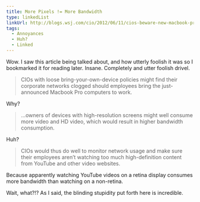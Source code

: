 ```yaml
---
title: More Pixels != More Bandwidth
type: linkedList
linkUrl: http://blogs.wsj.com/cio/2012/06/11/cios-beware-new-macbook-pro-will-be-a-bandwidth-hog/
tags:
  - Annoyances
  - Huh?
  - Linked
---
```


Wow. I saw this article being talked about, and how utterly foolish it was so I bookmarked it for reading later. Insane. Completely and utter foolish drivel.

> CIOs with loose bring-your-own-device policies might find their corporate networks clogged should employees bring the just-announced Macbook Pro computers to work.

Why?

> …owners of devices with high-resolution screens might well consume more video and HD video, which would result in higher bandwidth consumption.

Huh?

> CIOs would thus do well to monitor network usage and make sure their employees aren’t watching too much high-definition content from YouTube and other video websites.

Because apparently watching YouTube videos on a retina display consumes more bandwidth than watching on a non-retina.

Wait, what?!? As I said, the blinding stupidity put forth here is incredible.
